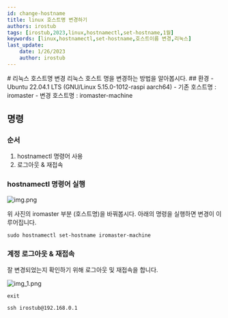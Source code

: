 ```yaml
---
id: change-hostname
title: linux 호스트명 변경하기
authors: irostub
tags: [irostub,2023,linux,hostnamectl,set-hostname,1월]
keywords: [linux,hostnamectl,set-hostname,호스트이름 변경,리눅스]
last_update:
    date: 1/26/2023
    author: irostub
---
```

<head>
  <link rel="canonical" href="https://blog.nirohack.xyz/post/2023/0126-change-hostname/" />
</head>
# 리눅스 호스트명 변경
리눅스 호스트 명을 변경하는 방법을 알아봅시다.
## 환경
- Ubuntu 22.04.1 LTS (GNU/Linux 5.15.0-1012-raspi aarch64)
- 기존 호스트명 : iromaster
- 변경 호스트명 : iromaster-machine

## 명령
### 순서
1. hostnamectl 명령어 사용
2. 로그아웃 & 재접속

### hostnamectl 명령어 실행
![img.png](img.png)

위 사진의 iromaster 부분 (호스트명)을 바꿔봅시다.  아래의 명령을 실행하면 변경이 이루어집니다.
```shell
sudo hostnamectl set-hostname iromaster-machine
```

### 계정 로그아웃 & 재접속
잘 변경되었는지 확인하기 위해 로그아웃 및 재접속을 합니다.  

![img_1.png](img_1.png)
```shell
exit
```
```shell
ssh irostub@192.168.0.1
```
